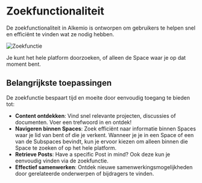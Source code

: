 # Zoekfunctionaliteit

De zoekfunctionaliteit in Alkemio is ontworpen om gebruikers te helpen snel en efficiënt te vinden wat ze nodig hebben. 

![Zoekfunctie](/search.png)

Je kunt het hele platform doorzoeken, of alleen de Space waar je op dat moment bent.

## Belangrijkste toepassingen

De zoekfunctie bespaart tijd en moeite door eenvoudig toegang te bieden tot:

- **Content ontdekken**: Vind snel relevante projecten, discussies of documenten. Voer een trefwoord in en ontdek!
- **Navigeren binnen Spaces**: Zoek efficiënt naar informatie binnen Spaces waar je lid van bent of die je verkent. Wanneer je je in een Space of een van de Subspaces bevindt, kun je ervoor kiezen om alleen binnen die Space te zoeken of op het hele platform.
- **Retrieve Posts**: Have a specific Post in mind? Ook deze kun je eenvoudig vinden via de zoekfunctie.
- **Effectief samenwerken**: Ontdek nieuwe samenwerkingsmogelijkheden door gerelateerde onderwerpen of bijdragers te vinden.
